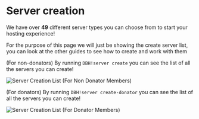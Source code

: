 # Server creation

We have over **49** different server types you can choose from to start your hosting experience!

<Tip>
  For the purpose of this page we will just be showing the create server list,
  you can look at the other guides to see how to create and work with them
</Tip>

(For non-donators)
By running `DBH!server create` you can see the list of all the servers you can create!

![Server Creation List (For Non Donator Members)](/content/create-server/normal-server-create-list.png)

(For donators)
By running `DBH!server create-donator` you can see the list of all the servers you can create!

![Server Creation List (For Donator Members)](/content/create-server/donator-server-create-list.png)
